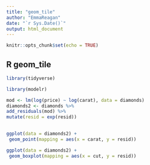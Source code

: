 ```yaml
---
title: "geom_tile"
author: "EmmaReagan"
date: "`r Sys.Date()`"
output: html_document
---
```


```r
knitr::opts_chunk$set(echo = TRUE)
```

## R geom_tile

```r
library(tidyverse)

library(modelr)

mod <- lm(log(price) ~ log(carat), data = diamonds)
diamonds2 <- diamonds %>%
add_residuals(mod) %>%
mutate(resid = exp(resid))
   
```



```r

ggplot(data = diamonds2) +
 geom_point(mapping = aes(x = carat, y = resid))
```


```r

ggplot(data = diamonds2) +
 geom_boxplot(mapping = aes(x = cut, y = resid))
```





